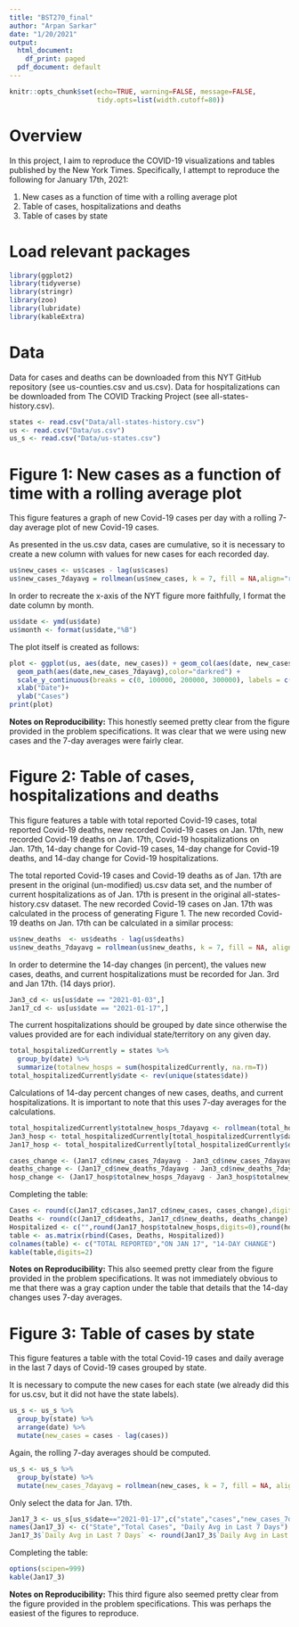 ```yaml
---
title: "BST270_final"
author: "Arpan Sarkar"
date: "1/20/2021"
output:
  html_document:
    df_print: paged
  pdf_document: default
---
```


```r
knitr::opts_chunk$set(echo=TRUE, warning=FALSE, message=FALSE,
                      tidy.opts=list(width.cutoff=80))
```

# Overview

In this project, I aim to reproduce the COVID-19 visualizations and tables published by the New York Times. Specifically, I attempt to reproduce the following for January 17th, 2021:

1. New cases as a function of time with a rolling average plot
2. Table of cases, hospitalizations and deaths
3. Table of cases by state

# Load relevant packages

```r
library(ggplot2)
library(tidyverse)
library(stringr)
library(zoo)
library(lubridate)
library(kableExtra)
```

# Data

Data for cases and deaths can be downloaded from this NYT GitHub repository (see us-counties.csv and us.csv). Data for hospitalizations can be downloaded from The COVID Tracking Project (see all-states-history.csv).

```r
states <- read.csv("Data/all-states-history.csv")
us <- read.csv("Data/us.csv")
us_s <- read.csv("Data/us-states.csv")
```

# Figure 1: New cases as a function of time with a rolling average plot

This figure features a graph of new Covid-19 cases per day with a rolling 7-day average plot of new Covid-19 cases.

As presented in the us.csv data, cases are cumulative, so it is necessary to create a new column with values for new cases for each recorded day.

```r
us$new_cases <- us$cases - lag(us$cases)
us$new_cases_7dayavg = rollmean(us$new_cases, k = 7, fill = NA,align="right")
```

In order to recreate the x-axis of the NYT figure more faithfully, I format the date column by month.

```r
us$date <- ymd(us$date)
us$month <- format(us$date,"%B")
```

The plot itself is created as follows:

```r
plot <- ggplot(us, aes(date, new_cases)) + geom_col(aes(date, new_cases),color="lightpink1",alpha=0.8) +
  geom_path(aes(date,new_cases_7dayavg),color="darkred") +
  scale_y_continuous(breaks = c(0, 100000, 200000, 300000), labels = c("0", "100,000", "200,000", "300,000"))+
  xlab("Date")+
  ylab("Cases")
print(plot)
```

**Notes on Reproducibility:** This honestly seemed pretty clear from the figure provided in the problem specifications. It was clear that we were using new cases and the 7-day averages were fairly clear.


# Figure 2: Table of cases, hospitalizations and deaths

This figure features a table with total reported Covid-19 cases, total reported Covid-19 deaths, new recorded Covid-19 cases on Jan. 17th, new recorded Covid-19 deaths on Jan. 17th, Covid-19 hospitalizations on Jan. 17th, 14-day change for Covid-19 cases, 14-day change for Covid-19 deaths, and 14-day change for Covid-19 hospitalizations. 

The total reported Covid-19 cases and Covid-19 deaths as of Jan. 17th are present in the original (un-modified) us.csv data set, and the number of current hospitalizations as of Jan. 17th is present in the original all-states-history.csv dataset. The new recorded Covid-19 cases on Jan. 17th was calculated in the process of generating Figure 1. The new recorded Covid-19 deaths on Jan. 17th can be calculated in a similar process:

```r
us$new_deaths  <- us$deaths - lag(us$deaths)
us$new_deaths_7dayavg = rollmean(us$new_deaths, k = 7, fill = NA, align="right")
```

In order to determine the 14-day changes (in percent), the values new cases, deaths, and current hospitalizations must be recorded for Jan. 3rd and Jan 17th. (14 days prior).

```r
Jan3_cd <- us[us$date == "2021-01-03",]
Jan17_cd <- us[us$date == "2021-01-17",]
```

The current hospitalizations should be grouped by date since otherwise the values provided are for each individual state/territory on any given day.

```r
total_hospitalizedCurrently = states %>%
  group_by(date) %>%
  summarize(totalnew_hosps = sum(hospitalizedCurrently, na.rm=T)) 
total_hospitalizedCurrently$date <- rev(unique(states$date))
```

Calculations of 14-day percent changes of new cases, deaths, and current hospitalizations. It is important to note that this uses 7-day averages for the calculations.


```r
total_hospitalizedCurrently$totalnew_hosps_7dayavg <- rollmean(total_hospitalizedCurrently$totalnew_hosps, k = 7, fill = NA, align = "right")
Jan3_hosp <- total_hospitalizedCurrently[total_hospitalizedCurrently$date == "2021-01-03",]
Jan17_hosp <- total_hospitalizedCurrently[total_hospitalizedCurrently$date == "2021-01-17",]
```


```r
cases_change <- (Jan17_cd$new_cases_7dayavg - Jan3_cd$new_cases_7dayavg)/Jan3_cd$new_cases_7dayavg * 100
deaths_change <- (Jan17_cd$new_deaths_7dayavg - Jan3_cd$new_deaths_7dayavg)/Jan3_cd$new_deaths_7dayavg * 100
hosp_change <- (Jan17_hosp$totalnew_hosps_7dayavg - Jan3_hosp$totalnew_hosps_7dayavg)/Jan3_hosp$totalnew_hosps_7dayavg * 100
```

Completing the table:

```r
Cases <- round(c(Jan17_cd$cases,Jan17_cd$new_cases, cases_change),digits=0)
Deaths <- round(c(Jan17_cd$deaths, Jan17_cd$new_deaths, deaths_change),digits=0)
Hospitalized <- c("",round(Jan17_hosp$totalnew_hosps,digits=0),round(hosp_change,digits=0))
table <- as.matrix(rbind(Cases, Deaths, Hospitalized))
colnames(table) <- c("TOTAL REPORTED","ON JAN 17", "14-DAY CHANGE")
kable(table,digits=2)
```

**Notes on Reproducibility:** This also seemed pretty clear from the figure provided in the problem specifications. It was not immediately obvious to me that there was a gray caption under the table that details that the 14-day changes uses 7-day averages.

# Figure 3: Table of cases by state

This figure features a table with the total Covid-19 cases and daily average in the last 7 days of Covid-19 cases grouped by state.

It is necessary to compute the new cases for each state (we already did this for us.csv, but it did not have the state labels).

```r
us_s <- us_s %>%
  group_by(state) %>%
  arrange(date) %>%
  mutate(new_cases = cases - lag(cases))
```

Again, the rolling 7-day averages should be computed.

```r
us_s <- us_s %>% 
  group_by(state) %>% 
  mutate(new_cases_7dayavg = rollmean(new_cases, k = 7, fill = NA, align = "right"))
```

Only select the data for Jan. 17th.

```r
Jan17_3 <- us_s[us_s$date=="2021-01-17",c("state","cases","new_cases_7dayavg")]
names(Jan17_3) <- c("State","Total Cases", "Daily Avg in Last 7 Days")
Jan17_3$`Daily Avg in Last 7 Days` <- round(Jan17_3$`Daily Avg in Last 7 Days`)
```

Completing the table:

```r
options(scipen=999)
kable(Jan17_3)
```

**Notes on Reproducibility:** This third figure also seemed pretty clear from the figure provided in the problem specifications. This was perhaps the easiest of the figures to reproduce.